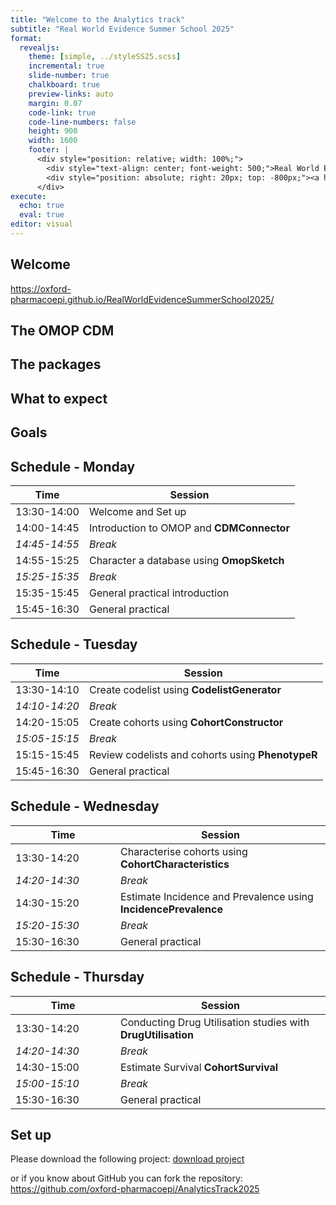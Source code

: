 ```yaml
---
title: "Welcome to the Analytics track"
subtitle: "Real World Evidence Summer School 2025"
format:
  revealjs: 
    theme: [simple, ../styleSS25.scss]
    incremental: true   
    slide-number: true
    chalkboard: true
    preview-links: auto
    margin: 0.07
    code-link: true
    code-line-numbers: false
    height: 900
    width: 1600
    footer: |
      <div style="position: relative; width: 100%;">
        <div style="text-align: center; font-weight: 500;">Real World Evidence Summer School 2025</div>
        <div style="position: absolute; right: 20px; top: -800px;"><a href="index.qmd" style="text-decoration: none;">⬅ Back to Practicals</a></div>
      </div>
execute:
  echo: true
  eval: true
editor: visual
---
```


## Welcome

<https://oxford-pharmacoepi.github.io/RealWorldEvidenceSummerSchool2025/>

## The OMOP CDM

## The packages

## What to expect

## Goals

## Schedule - Monday

| Time | Session |
| --- | ------ |
| 13:30-14:00 | Welcome and Set up |
| 14:00-14:45 | Introduction to OMOP and **CDMConnector** |
| *14:45-14:55* | *Break* |
| 14:55-15:25 | Character a database using **OmopSketch** |
| *15:25-15:35* | *Break* |
| 15:35-15:45 | General practical introduction |
| 15:45-16:30 | General practical |

## Schedule - Tuesday

| Time | Session |
| --- | ------ |
| 13:30-14:10 | Create codelist using **CodelistGenerator** |
| *14:10-14:20* | *Break* |
| 14:20-15:05 | Create cohorts using **CohortConstructor** |
| *15:05-15:15* | *Break* |
| 15:15-15:45 | Review codelists and cohorts using **PhenotypeR** |
| 15:45-16:30 | General practical |

## Schedule - Wednesday

| Time | Session |
| --- | ------ |
| 13:30-14:20 | Characterise cohorts using **CohortCharacteristics** |
| *14:20-14:30* | *Break* |
| 14:30-15:20 | Estimate Incidence and Prevalence using **IncidencePrevalence** |
| *15:20-15:30* | *Break* |
| 15:30-16:30 | General practical |

## Schedule - Thursday

| Time | Session |
| --- | ------ |
| 13:30-14:20 | Conducting Drug Utilisation studies with **DrugUtilisation** |
| *14:20-14:30* | *Break* |
| 14:30-15:00 | Estimate Survival **CohortSurvival** |
| *15:00-15:10* | *Break* |
| 15:30-16:30 | General practical |

## Set up

Please download the following project: [download project](https://github.com/oxford-pharmacoepi/AnalyticsTrack2025/archive/refs/heads/main.zip)

or if you know about GitHub you can fork the repository: <https://github.com/oxford-pharmacoepi/AnalyticsTrack2025>
